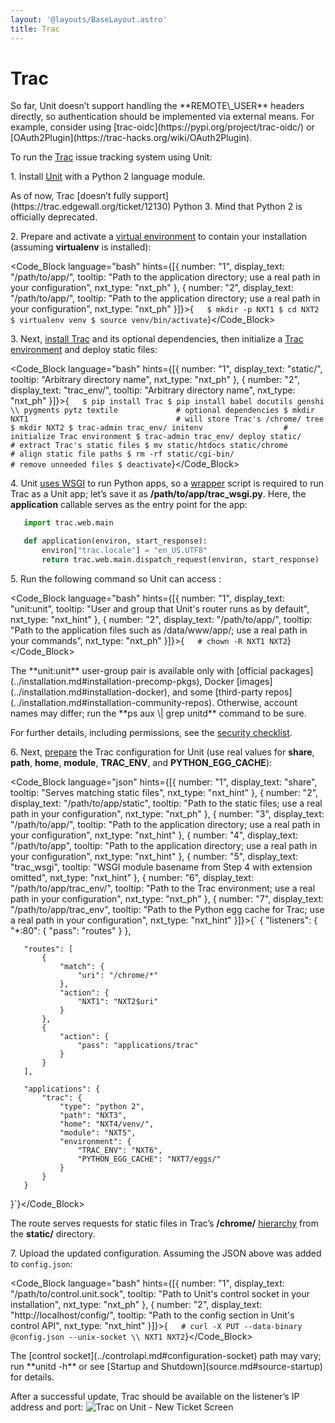 ```yaml
---
layout: '@layouts/BaseLayout.astro'
title: Trac
---
```

# Trac

<Note type="warning">
So far, Unit doesn’t support handling the **REMOTE\_USER** headers directly, so authentication should be implemented via external means. For example, consider using [trac-oidc](https://pypi.org/project/trac-oidc/) or [OAuth2Plugin](https://trac-hacks.org/wiki/OAuth2Plugin).
</Note>

To run the [Trac](https://trac.edgewall.org) issue tracking system using Unit:

1\. Install [Unit](../installation.md#installation-precomp-pkgs) with a Python 2 language module.

<Note type="note">
As of now, Trac [doesn’t fully support](https://trac.edgewall.org/ticket/12130) Python 3. Mind that Python 2 is officially deprecated.
</Note>

2\. Prepare and activate a [virtual environment](https://virtualenv.pypa.io/en/latest/) to contain your installation (assuming **virtualenv** is installed):

<Code_Block language="bash" hints={[{ number: "1", display_text: "/path/to/app/", tooltip: "Path to the application directory; use a real path in your configuration", nxt_type: "nxt_ph" }, { number: "2", display_text: "/path/to/app/", tooltip: "Path to the application directory; use a real path in your configuration", nxt_type: "nxt_ph" }]}>{`   $ mkdir -p NXT1
   $ cd NXT2
   $ virtualenv venv
   $ source venv/bin/activate`}</Code_Block>

3\. Next, [install Trac](https://trac.edgewall.org/wiki/TracInstall) and its optional dependencies, then initialize a [Trac environment](https://trac.edgewall.org/wiki/TracEnvironment) and deploy static files:

<Code_Block language="bash" hints={[{ number: "1", display_text: "static/", tooltip: "Arbitrary directory name", nxt_type: "nxt_ph" }, { number: "2", display_text: "trac_env/", tooltip: "Arbitrary directory name", nxt_type: "nxt_ph" }]}>{`   $ pip install Trac
   $ pip install babel docutils genshi \\
                 pygments pytz textile             # optional dependencies
   $ mkdir NXT1                                 # will store Trac's /chrome/ tree
   $ mkdir NXT2
   $ trac-admin trac_env/ initenv                  # initialize Trac environment
   $ trac-admin trac_env/ deploy static/           # extract Trac's static files
   $ mv static/htdocs static/chrome                # align static file paths
   $ rm -rf static/cgi-bin/                        # remove unneeded files
   $ deactivate`}</Code_Block>

4\. Unit [uses WSGI](../configuration.md#configuration-python) to run Python apps, so a [wrapper](https://trac.edgewall.org/wiki/1.3/TracModWSGI#Averybasicscript) script is required to run Trac as a Unit app; let’s save it as **/path/to/app/trac\_wsgi.py**.  Here, the **application** callable serves as the entry point for the app:

```python
   import trac.web.main

   def application(environ, start_response):
       environ["trac.locale"] = "en_US.UTF8"
       return trac.web.main.dispatch_request(environ, start_response)
```

5\. Run the following command so Unit can access :

<Code_Block language="bash" hints={[{ number: "1", display_text: "unit:unit", tooltip: "User and group that Unit's router runs as by default", nxt_type: "nxt_hint" }, { number: "2", display_text: "/path/to/app/", tooltip: "Path to the application files such as /data/www/app/; use a real path in your commands", nxt_type: "nxt_ph" }]}>{`   # chown -R NXT1 NXT2`}</Code_Block>

<Note type="note">
The **unit:unit** user-group pair is available only with [official packages](../installation.md#installation-precomp-pkgs), Docker [images](../installation.md#installation-docker), and some [third-party repos](../installation.md#installation-community-repos). Otherwise, account names may differ; run the **ps aux \| grep unitd** command to be sure.
</Note>

For further details, including permissions, see the [security checklist](security.md#security-apps).

6\. Next, [prepare](../configuration.md#configuration-python) the Trac configuration for Unit (use real values for **share**, **path**, **home**, **module**, **TRAC\_ENV**, and **PYTHON\_EGG\_CACHE**):

<Code_Block language="json" hints={[{ number: "1", display_text: "share", tooltip: "Serves matching static files", nxt_type: "nxt_hint" }, { number: "2", display_text: "/path/to/app/static", tooltip: "Path to the static files; use a real path in your configuration", nxt_type: "nxt_ph" }, { number: "3", display_text: "/path/to/app/", tooltip: "Path to the application directory; use a real path in your configuration", nxt_type: "nxt_hint" }, { number: "4", display_text: "/path/to/app", tooltip: "Path to the application directory; use a real path in your configuration", nxt_type: "nxt_hint" }, { number: "5", display_text: "trac_wsgi", tooltip: "WSGI module basename from Step 4 with extension omitted", nxt_type: "nxt_hint" }, { number: "6", display_text: "/path/to/app/trac_env/", tooltip: "Path to the Trac environment; use a real path in your configuration", nxt_type: "nxt_ph" }, { number: "7", display_text: "/path/to/app/trac_env", tooltip: "Path to the Python egg cache for Trac; use a real path in your configuration", nxt_type: "nxt_hint" }]}>{`   {
       "listeners": {
           "*:80": {
               "pass": "routes"
           }
       },

       "routes": [
           {
               "match": {
                   "uri": "/chrome/*"
               },
               "action": {
                   "NXT1": "NXT2$uri"
               }
           },
           {
               "action": {
                   "pass": "applications/trac"
               }
           }
       ],

       "applications": {
           "trac": {
               "type": "python 2",
               "path": "NXT3",
               "home": "NXT4/venv/",
               "module": "NXT5",
               "environment": {
                   "TRAC_ENV": "NXT6",
                   "PYTHON_EGG_CACHE": "NXT7/eggs/"
               }
           }
       }
   }`}</Code_Block>

The route serves requests for static files in Trac’s **/chrome/** [hierarchy](https://trac.edgewall.org/wiki/TracDev/TracURLs) from the **static/** directory.

7\. Upload the updated configuration.  Assuming the JSON above was added to `config.json`:

<Code_Block language="bash" hints={[{ number: "1", display_text: "/path/to/control.unit.sock", tooltip: "Path to Unit's control socket in your installation", nxt_type: "nxt_ph" }, { number: "2", display_text: "http://localhost/config/", tooltip: "Path to the config section in Unit's control API", nxt_type: "nxt_hint" }]}>{`   # curl -X PUT --data-binary @config.json --unix-socket \\
          NXT1 NXT2`}</Code_Block>

<Note type="note">
The [control socket](../controlapi.md#configuration-socket) path may vary; run **unitd -h** or see [Startup and Shutdown](source.md#source-startup) for details.
</Note>

After a successful update, Trac should be available on the listener’s IP address and port: ![Trac on Unit - New Ticket Screen](/trac.png)
